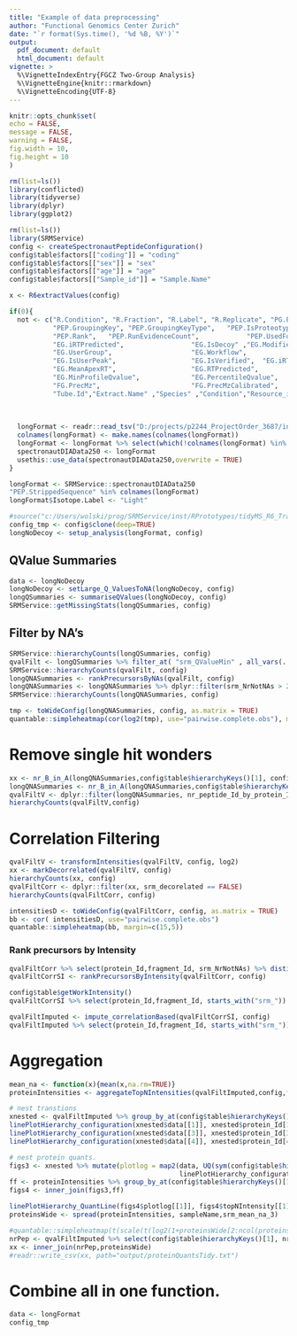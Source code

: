 ```yaml
---
title: "Example of data preprocessing"
author: "Functional Genomics Center Zurich"
date: "`r format(Sys.time(), '%d %B, %Y')`"
output:
  pdf_document: default
  html_document: default
vignette: >
  %\VignetteIndexEntry{FGCZ Two-Group Analysis}
  %\VignetteEngine{knitr::rmarkdown}
  %\VignetteEncoding{UTF-8}
---
```


  
```r
knitr::opts_chunk$set(
echo = FALSE,
message = FALSE,
warning = FALSE,
fig.width = 10,
fig.height = 10
)

```



```r
rm(list=ls())
library(conflicted)
library(tidyverse)
library(dplyr)
library(ggplot2)

rm(list=ls())
library(SRMService)
config <- createSpectronautPeptideConfiguration()
config$table$factors[["coding"]] = "coding"
config$table$factors[["sex"]] = "sex"
config$table$factors[["age"]] = "age"
config$table$factors[["Sample_id"]] = "Sample.Name"

x <- R6extractValues(config)
```


```r
if(0){
  not <- c("R.Condition", "R.Fraction", "R.Label", "R.Replicate", "PG.ProteinGroups" ,"PG.Cscore","PG.Qvalue","PG.RunEvidenceCount",
           "PEP.GroupingKey", "PEP.GroupingKeyType",   "PEP.IsProteotypic",               "PEP.NrOfMissedCleavages",
           "PEP.Rank",   "PEP.RunEvidenceCount",            "PEP.UsedForProteinGroupQuantity",
           "EG.iRTPredicted",                 "EG.IsDecoy" ,"EG.ModifiedPeptide",
           "EG.UserGroup",                    "EG.Workflow",
           "EG.IsUserPeak",                   "EG.IsVerified",  "EG.iRTEmpirical",
           "EG.MeanApexRT",                   "EG.RTPredicted",                  "EG.AvgProfileQvalue",             "EG.MaxProfileQvalue",
           "EG.MinProfileQvalue",             "EG.PercentileQvalue",             "EG.ReferenceQuantity..Settings.", "EG.TargetQuantity..Settings.",
           "FG.PrecMz",                       "FG.PrecMzCalibrated",             "FG.ShapeQualityScore",
           "Tube.Id","Extract.Name" ,"Species" ,"Condition","Resource_id", "EG.good")
  
  
  
  longFormat <- readr::read_tsv("D:/projects/p2244_ProjectOrder_3687/inputData/preprocessing/withAnnotation_3687_DB_WithIsoforms.txt")
  colnames(longFormat) <- make.names(colnames(longFormat))
  longFormat <- longFormat %>% select(which(!colnames(longFormat) %in% not))
  spectronautDIAData250 <- longFormat
  usethis::use_data(spectronautDIAData250,overwrite = TRUE)
}
```

```r
longFormat <- SRMService::spectronautDIAData250
"PEP.StrippedSequence" %in% colnames(longFormat)
longFormat$Isotope.Label <- "Light"

#source("c:/Users/wolski/prog/SRMService/inst/RPrototypes/tidyMS_R6_TransitionCorrelations.R")
config_tmp <- config$clone(deep=TRUE)
longNoDecoy <- setup_analysis(longFormat, config)

```

## QValue Summaries


```r
data <- longNoDecoy
longNoDecoy <- setLarge_Q_ValuesToNA(longNoDecoy, config)
longQSummaries <- summariseQValues(longNoDecoy, config)
SRMService::getMissingStats(longQSummaries, config)

```


## Filter by NA's

```r
SRMService::hierarchyCounts(longQSummaries, config)
qvalFilt <- longQSummaries %>% filter_at( "srm_QValueMin" , all_vars(. < config$parameter$qValThreshold )   )
SRMService::hierarchyCounts(qvalFilt, config)
longQNASummaries <- rankPrecursorsByNAs(qvalFilt, config)
longQNASummaries <- longQNASummaries %>% dplyr::filter(srm_NrNotNAs > 20)
SRMService::hierarchyCounts(longQNASummaries, config)
```


```r
tmp <- toWideConfig(longQNASummaries, config, as.matrix = TRUE)
quantable::simpleheatmap(cor(log2(tmp), use="pairwise.complete.obs"), margin=c(15,5))

```


# Remove single hit wonders

```r
xx <- nr_B_in_A(longQNASummaries,config$table$hierarchyKeys()[1], config$table$hierarchyKeys()[2], FALSE)
longQNASummaries <- nr_B_in_A(longQNASummaries,config$table$hierarchyKeys()[1], config$table$hierarchyKeys()[2])
qvalFiltV <- dplyr::filter(longQNASummaries, nr_peptide_Id_by_protein_Id > 1)
hierarchyCounts(qvalFiltV,config)

```


# Correlation Filtering

```r

qvalFiltV <- transformIntensities(qvalFiltV, config, log2)
xx <- markDecorrelated(qvalFiltV, config)
hierarchyCounts(xx, config)
qvalFiltCorr <- dplyr::filter(xx, srm_decorelated == FALSE)
hierarchyCounts(qvalFiltCorr, config)

```



```r
intensitiesD <- toWideConfig(qvalFiltCorr, config, as.matrix = TRUE)
bb <- cor( intensitiesD, use="pairwise.complete.obs")
quantable::simpleheatmap(bb, margin=c(15,5))

```

### Rank precursors by Intensity

```r
qvalFiltCorr %>% select(protein_Id,fragment_Id, srm_NrNotNAs) %>% distinct()
qvalFiltCorrSI <- rankPrecursorsByIntensity(qvalFiltCorr, config)

config$table$getWorkIntensity()
qvalFiltCorrSI %>% select(protein_Id,fragment_Id, starts_with("srm_")) %>% distinct()

qvalFiltImputed <- impute_correlationBased(qvalFiltCorrSI, config)
qvalFiltImputed %>% select(protein_Id,fragment_Id, starts_with("srm_")) %>% distinct()

```

# Aggregation


```r

mean_na <- function(x){mean(x,na.rm=TRUE)}
proteinIntensities <- aggregateTopNIntensities(qvalFiltImputed,config,func = mean_na,N=3)

# nest transtions
xnested <- qvalFiltImputed %>% group_by_at(config$table$hierarchyKeys()[1]) %>% nest()
linePlotHierarchy_configuration(xnested$data[[1]], xnested$protein_Id[1],config)
linePlotHierarchy_configuration(xnested$data[[3]], xnested$protein_Id[3],config)
linePlotHierarchy_configuration(xnested$data[[4]], xnested$protein_Id[4],config)

# nest protein quants.
figs3 <- xnested %>% mutate(plotlog = map2(data, UQ(sym(config$table$hierarchyKeys()[1])) ,
                                           linePlotHierarchy_configuration, config))
ff <- proteinIntensities %>% group_by_at(config$table$hierarchyKeys()[1]) %>% nest(.key = "topNIntensity")
figs4 <- inner_join(figs3,ff)

linePlotHierarchy_QuantLine(figs4$plotlog[[1]], figs4$topNIntensity[[1]], "srm_mean_na_3", config)
proteinsWide <- spread(proteinIntensities, sampleName,srm_mean_na_3)

#quantable::simpleheatmap(t(scale(t(log2(1+proteinsWide[2:ncol(proteinsWide)])))), margins = c(16,5))
nrPep <- qvalFiltImputed %>% select(config$table$hierarchyKeys()[1], nr_peptide_Id_by_protein_Id) %>% distinct()
xx <- inner_join(nrPep,proteinsWide)
#readr::write_csv(xx, path="output/proteinQuantsTidy.txt")

```

# Combine all in one function.

```r
data <- longFormat
config_tmp



```


